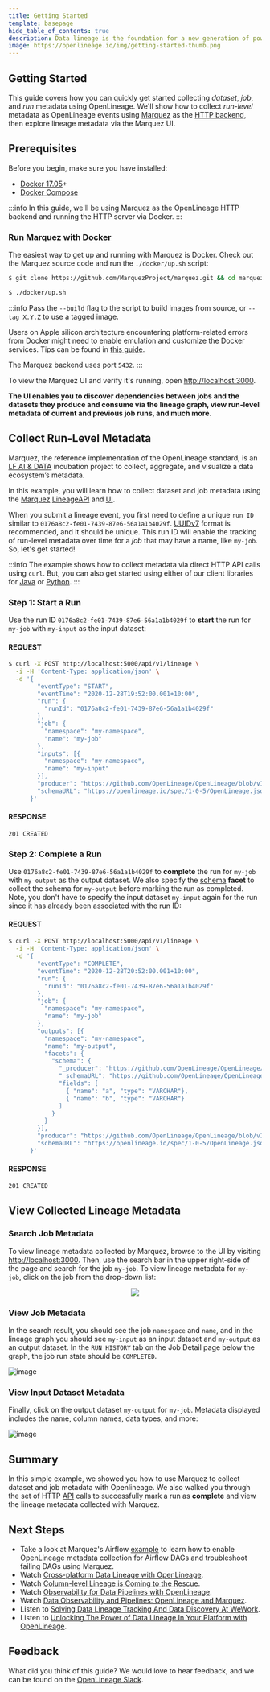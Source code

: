 ```yaml
---
title: Getting Started
template: basepage
hide_table_of_contents: true
description: Data lineage is the foundation for a new generation of powerful, context-aware data tools and best practices. OpenLineage enables consistent collection of lineage metadata, creating a deeper understanding of how data is produced and used.
image: https://openlineage.io/img/getting-started-thumb.png
---
```

<Head>
  <title>Getting Started | OpenLineage</title>
</Head>
<div id="post-content" className="boxed">
<div className="title px-4 py-12 text-center lg:py-14 lg:px-0">
  <h2 className="text-5xl text-color-1">
    Getting Started
  </h2>
</div>

This guide covers how you can quickly get started collecting _dataset_, _job_, and _run_ metadata using OpenLineage. We'll show how to collect _run-level_ metadata as OpenLineage events using [Marquez](https://marquezproject.ai) as the [HTTP backend](https://github.com/OpenLineage/OpenLineage#scope), then explore lineage metadata via the Marquez UI.

## Prerequisites

Before you begin, make sure you have installed:

* [Docker 17.05](https://docs.docker.com/install)+
* [Docker Compose](https://docs.docker.com/compose/install)

:::info
In this guide, we'll be using Marquez as the OpenLineage HTTP backend and running the HTTP server via Docker.
:::

### Run Marquez with [Docker](https://github.com/MarquezProject/marquez/blob/main/Dockerfile)

The easiest way to get up and running with Marquez is Docker. Check out the Marquez source code and run the `./docker/up.sh` script:

```bash
$ git clone https://github.com/MarquezProject/marquez.git && cd marquez

$ ./docker/up.sh
```

:::info
Pass the `--build` flag to the script to build images from source, or `--tag X.Y.Z` to use a tagged image.

Users on Apple silicon architecture encountering platform-related errors from Docker might need to enable emulation and customize the Docker services. Tips can be found in [this guide](https://medium.com/@email.bajaj/docker-image-platform-compatibility-issue-with-mac-silicon-processors-m1-m2-ee2d5ea3ff0e).

The Marquez backend uses port `5432`.
:::

To view the Marquez UI and verify it's running, open [http://localhost:3000](http://localhost:3000). 

**The UI enables you to discover dependencies between jobs and the datasets they produce and consume via the lineage graph, view run-level metadata of current and previous job runs, and much more.**

## Collect Run-Level Metadata

Marquez, the reference implementation of the OpenLineage standard, is an [LF AI & DATA](https://lfaidata.foundation) incubation project to collect, aggregate, and visualize a data ecosystem’s metadata.

In this example, you will learn how to collect dataset and job metadata using the [Marquez](https://marquezproject.github.io/marquez/) [LineageAPI](https://marquezproject.github.io/marquez/openapi.html#tag/Lineage) and [UI](https://github.com/MarquezProject/marquez/tree/main/web).

When you submit a lineage event, you first need to define a unique `run ID` similar to `0176a8c2-fe01-7439-87e6-56a1a1b4029f`. [UUIDv7](https://datatracker.ietf.org/doc/draft-ietf-uuidrev-rfc4122bis/) format is recommended, and it should be unique. This run ID will enable the tracking of run-level metadata over time for a _job_ that may have a name, like `my-job`. So, let's get started!

:::info
The example shows how to collect metadata via direct HTTP API calls using `curl`. But, you can also get started using either of our client libraries for [Java](https://github.com/MarquezProject/marquez/tree/main/clients/java) or [Python](https://github.com/MarquezProject/marquez/tree/main/clients/python).
:::

### Step 1: Start a Run

Use the run ID `0176a8c2-fe01-7439-87e6-56a1a1b4029f` to **start** the run for `my-job` with `my-input` as the input dataset:

#### REQUEST

```bash
$ curl -X POST http://localhost:5000/api/v1/lineage \
  -i -H 'Content-Type: application/json' \
  -d '{
        "eventType": "START",
        "eventTime": "2020-12-28T19:52:00.001+10:00",
        "run": {
          "runId": "0176a8c2-fe01-7439-87e6-56a1a1b4029f"
        },
        "job": {
          "namespace": "my-namespace",
          "name": "my-job"
        },
        "inputs": [{
          "namespace": "my-namespace",
          "name": "my-input"
        }],  
        "producer": "https://github.com/OpenLineage/OpenLineage/blob/v1-0-0/client",
        "schemaURL": "https://openlineage.io/spec/1-0-5/OpenLineage.json#/definitions/RunEvent"
      }'
```

#### RESPONSE

`201 CREATED`

### Step 2: Complete a Run

Use `0176a8c2-fe01-7439-87e6-56a1a1b4029f` to **complete** the run for `my-job` with `my-output` as the output dataset. We also specify the [schema](https://github.com/OpenLineage/OpenLineage/blob/main/spec/OpenLineage.md#dataset-facets) **facet** to collect the schema for `my-output` before marking the run as completed. Note, you don't have to specify the input dataset `my-input` again for the run since it has already been associated with the run ID:

#### REQUEST

```bash
$ curl -X POST http://localhost:5000/api/v1/lineage \
  -i -H 'Content-Type: application/json' \
  -d '{
        "eventType": "COMPLETE",
        "eventTime": "2020-12-28T20:52:00.001+10:00",
        "run": {
          "runId": "0176a8c2-fe01-7439-87e6-56a1a1b4029f"
        },
        "job": {
          "namespace": "my-namespace",
          "name": "my-job"
        },
        "outputs": [{
          "namespace": "my-namespace",
          "name": "my-output",
          "facets": {
            "schema": {
              "_producer": "https://github.com/OpenLineage/OpenLineage/blob/v1-0-0/client",
              "_schemaURL": "https://github.com/OpenLineage/OpenLineage/blob/v1-0-0/spec/OpenLineage.json#/definitions/SchemaDatasetFacet",
              "fields": [
                { "name": "a", "type": "VARCHAR"},
                { "name": "b", "type": "VARCHAR"}
              ]
            }
          }
        }],     
        "producer": "https://github.com/OpenLineage/OpenLineage/blob/v1-0-0/client",
        "schemaURL": "https://openlineage.io/spec/1-0-5/OpenLineage.json#/definitions/RunEvent"
      }'
```

#### RESPONSE

`201 CREATED`

## View Collected Lineage Metadata

### Search Job Metadata

To view lineage metadata collected by Marquez, browse to the UI by visiting [http://localhost:3000](http://localhost:3000). Then, use the search bar in the upper right-side of the page and search for the job `my-job`. To view lineage metadata for `my-job`, click on the job from the drop-down list:

<p align="center">
  <img src={require("./marquez-current-search-view-job.png").default} />
</p>

### View Job Metadata

In the search result, you should see the job `namespace` and `name`, and in the lineage graph you should see `my-input` as an input dataset and `my-output` as an output dataset. In the `RUN HISTORY` tab on the Job Detail page below the graph, the job run state should be `COMPLETED`. 

![image](./marquez-current-tab-view-job-completed.png)

### View Input Dataset Metadata

Finally, click on the output dataset `my-output` for `my-job`. Metadata displayed includes the name, column names, data types, and more:

![image](./marquez-current-tab-view-dataset-output.png)

## Summary

In this simple example, we showed you how to use Marquez to collect dataset and job metadata with Openlineage. We also walked you through the set of HTTP [API](https://marquezproject.github.io/marquez/openapi.html) calls to successfully mark a run as **complete** and view the lineage metadata collected with Marquez.

## Next Steps

* Take a look at Marquez's Airflow [example](https://github.com/MarquezProject/marquez/tree/main/examples/airflow) to learn how to enable OpenLineage metadata collection for Airflow DAGs and troubleshoot failing DAGs using Marquez.
* Watch [Cross-platform Data Lineage with OpenLineage](https://www.databricks.com/dataaisummit/session/cross-platform-data-lineage-openlineage/).
* Watch [Column-level Lineage is Coming to the Rescue](https://youtu.be/xFVSZCCbZlY).
* Watch [Observability for Data Pipelines with OpenLineage](https://youtu.be/HEJFCQLwdtk?si=ILsLdCfJqCP8SifQ).
* Watch [Data Observability and Pipelines: OpenLineage and Marquez](https://mattturck.com/datakin/).
* Listen to [Solving Data Lineage Tracking And Data Discovery At WeWork](https://www.dataengineeringpodcast.com/marquez-data-lineage-episode-111).
* Listen to [Unlocking The Power of Data Lineage In Your Platform with OpenLineage](https://www.dataengineeringpodcast.com/openlineage-data-lineage-specification-episode-187).

## Feedback

What did you think of this guide? We would love to hear feedback, and we can be found on the [OpenLineage Slack](https://join.slack.com/t/openlineage/shared_invite/zt-3arpql6lg-Nt~hicnDsnDY_GK_LEX06w).

<br></br><br></br>
</div>




<Footer />
